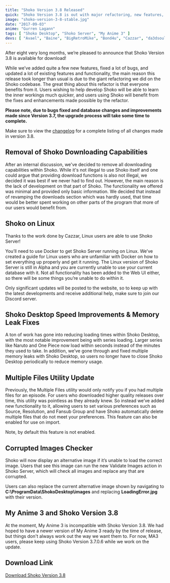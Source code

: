 ```yaml
---
title: "Shoko Version 3.8 Released"
quick: "Shoko Version 3.8 is out with major refactoring, new features, and Linux support."
image: "shoko-version-3-8-stable.jpg"
date: "2017-09-03"
anime: "Gurren Lagann"
tags: [ "Shoko Desktop", "Shoko Server", "My Anime 3" ]
devs: [ "Avael", "Baine", "BigRetroMike", "Bond4u", "Cazzar", "da3dsoul", "ElementalCrisis", "Jimmyson", "JMediaManager", "MaxPiva", "Netsplite", "pmcleish", "RandRandom" ]
---
```


After eight very long months, we’re pleased to announce that Shoko Version 3.8 is available for download!

While we’ve added quite a few new features, fixed a lot of bugs, and updated a lot of existing features and
functionality, the main reason this release took longer than usual is due to the giant refactoring we did on the Shoko
codebase. The great thing about this refactor is that everyone benefits from it. Users wishing to help develop Shoko
will be able to learn the inner workings much quicker, and users using Shoko will benefit from the fixes and
enhancements made possible by the refactor.

**Please note, due to bugs fixed and database changes and improvements made since Version 3.7, the upgrade process will
take some time to complete.**

Make sure to view the [changelog](https://docs.shokoanime.com/changelog.html) for a complete listing of all changes made
in version 3.8.

## Removal of Shoko Downloading Capabilities

After an internal discussion, we've decided to remove all downloading capabilities within Shoko. While it's not illegal
to use Shoko itself and one could argue that providing download functions is also not illegal, we decided it was best if
we never had to find out. However, the main reason is the lack of development on that part of Shoko. The functionality
we offered was minimal and provided only basic information. We decided that instead of revamping the downloads section
which was hardly used, that time would be better spent working on other parts of the program that more of our users
would benefit from.

## Shoko on Linux

Thanks to the work done by Cazzar, Linux users are able to use Shoko Server!

You’ll need to use Docker to get Shoko Server running on Linux. We’ve created a guide for Linux users who are unfamiliar
with Docker on how to set everything up properly and get it running. The Linux version of Shoko Server is still in Alpha
and you are currently unable to use your current database with it. Not all functionality has been added to the Web UI
either, so there will be some things you’re unable to do within it.

Only significant updates will be posted to the website, so to keep up with the latest developments and receive
additional help, make sure to join our Discord server.

## Shoko Desktop Speed Improvements & Memory Leak Fixes

A ton of work has gone into reducing loading times within Shoko Desktop, with the most notable improvement being with
series loading. Larger series like Naruto and One Piece now load within seconds instead of the minutes they used to
take. In addition, we’ve gone through and fixed multiple memory leaks with Shoko Desktop, so users no longer have to
close Shoko Desktop periodically to reduce memory usage.

## Multiple Files Utility Update

Previously, the Multiple Files utility would only notify you if you had multiple files for an episode. For users who
downloaded higher quality releases over time, this utility was pointless as they already knew. So instead we’ve added
new functionality to it, allowing users to set various preferences such as Source, Resolution, and Fansub Group and have
Shoko automatically delete multiple files that do not meet your preferences. This feature can also be enabled for use on
import.

Note, by default this feature is not enabled.

## Corrupted Images Checker

Shoko will now display an alternative image if it’s unable to load the correct image. Users that see this image can run
the new Validate Images action in Shoko Server, which will check all images and replace any that are corrupted.

Users can also replace the current alternative image shown by navigating to **C:\\ProgramData\\ShokoDesktop\\images**
and replacing **LoadingError.jpg** with their version.

## My Anime 3 and Shoko Version 3.8

At the moment, My Anime 3 is incompatible with Shoko Version 3.8. We had hoped to have a newer version of My Anime 3
ready by the time of release, but things don't always work out the way we want them to. For now, MA3 users, please keep
using Shoko Version 3.7.0.6 while we work on the update.

## Download Link

[Download Shoko Version 3.8](https://shokoanime.com/downloads/)
